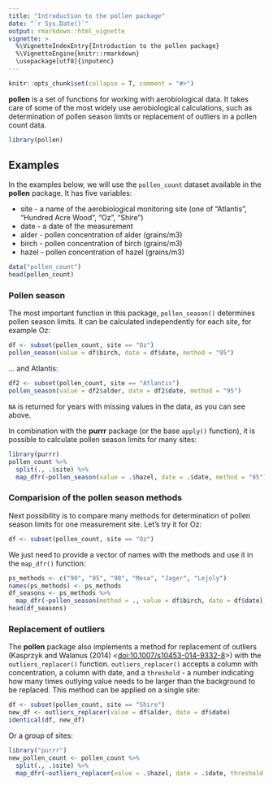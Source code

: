 ```yaml
---
title: "Introduction to the pollen package"
date: "`r Sys.Date()`"
output: rmarkdown::html_vignette
vignette: >
  %\VignetteIndexEntry{Introduction to the pollen package}
  %\VignetteEngine{knitr::rmarkdown}
  \usepackage[utf8]{inputenc}
---
```


```r
knitr::opts_chunk$set(collapse = T, comment = "#>")
```

**pollen** is a set of functions for working with aerobiological data. 
It takes care of some of the most widely use aerobiological calculations, such as determination of pollen season limits or replacement of outliers in a pollen count data.

```r
library(pollen)
```

## Examples

In the examples below, we will use the `pollen_count` dataset available in the **pollen** package.
It has five variables:

- site - a name of the aerobiological monitoring site (one of "Atlantis", "Hundred Acre Wood", "Oz", "Shire")
- date - a date of the measurement
- alder - pollen concentration of alder (grains/m3)
- birch - pollen concentration of birch (grains/m3)
- hazel - pollen concentration of hazel (grains/m3)

```r
data("pollen_count")
head(pollen_count)
```

### Pollen season

The most important function in this package, `pollen_season()` determines pollen season limits.
It can be calculated independently for each site, for example Oz:

```r
df <- subset(pollen_count, site == "Oz")
pollen_season(value = df$birch, date = df$date, method = "95")
```

... and Atlantis:

```r
df2 <- subset(pollen_count, site == "Atlantis")
pollen_season(value = df2$alder, date = df2$date, method = "95")
```

`NA` is returned for years with missing values in the data, as you can see above.

In combination with the **purrr** package (or the base `apply()` function), it is possible to calculate pollen season limits for many sites:

```r
library(purrr)
pollen_count %>%
  split(., .$site) %>%
  map_dfr(~pollen_season(value = .$hazel, date = .$date, method = "95"), .id = "site")
```

### Comparision of the pollen season methods

Next possibility is to compare many methods for determination of pollen season limits for one measurement site.
Let's try it for Oz:

```r
df <- subset(pollen_count, site == "Oz")
```

We just need to provide a vector of names with the methods and use it in the `map_dfr()` function:

```r
ps_methods <- c("90", "95", "98", "Mesa", "Jager", "Lejoly")
names(ps_methods) <- ps_methods
df_seasons <- ps_methods %>%
  map_dfr(~pollen_season(method = ., value = df$birch, date = df$date), .id = "method")
head(df_seasons)
```

<!-- ```{r} -->
<!-- library('dplyr') -->
<!-- library('lubridate') -->
<!-- library('tidyr') -->
<!-- df_seasons <- df_seasons %>%  -->
<!--         mutate(start_doy=yday(start), end_doy=yday(end)) %>%  -->
<!--         gather(key, value, start_doy:end_doy) -->
<!-- ``` -->


<!-- ```{r} -->
<!-- library('ggplot2') -->
<!-- ggplot(df_seasons, aes(value)) + -->
<!--         geom_histogram() + -->
<!--         facet_grid(key~method) -->
<!-- ``` -->


### Replacement of outliers

The **pollen** package also implements a method for replacement of outliers (Kasprzyk and Walanus (2014) <[doi:10.1007/s10453-014-9332-8](https://doi.org/10.1007/s10453-014-9332-8)>) with the `outliers_replacer()` function.
`outliers_replacer()` accepts a column with concentration, a column with date, and a `threshold` - a number indicating how many times outlying value needs to be larger than the background to be replaced.
This method can be applied on a single site:

```r
df <- subset(pollen_count, site == "Shire")
new_df <- outliers_replacer(value = df$alder, date = df$date)
identical(df, new_df)
```

Or a group of sites:

```r
library("purrr")
new_pollen_count <- pollen_count %>%
  split(., .$site) %>%
  map_dfr(~outliers_replacer(value = .$hazel, date = .$date, threshold = 4))
```

